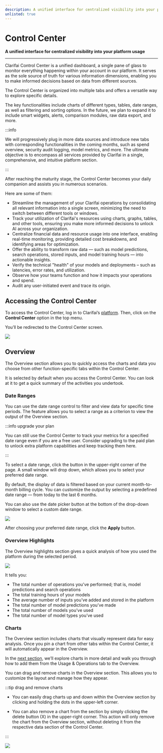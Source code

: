 ```yaml
---
description: A unified interface for centralized visibility into your platform usage
unlisted: true
---
```


# Control Center

**A unified interface for centralized visibility into your platform usage**
<hr />

Clarifai Control Center is a unified dashboard, a single pane of glass to monitor everything happening within your account in our platform. It serves as the sole source of truth for various information dimensions, enabling you to make informed decisions based on data from different sources. 

The Control Center is organized into multiple tabs and offers a versatile way to explore specific details. 

The key functionalities include charts of different types, tables, date ranges, as well as filtering and sorting options. In the future, we plan to expand it to include smart widgets, alerts, comparison modules, raw data export, and more.

:::info

We will progressively plug in more data sources and introduce new tabs with corresponding functionalities in the coming months, such as spend overview, security audit logging, model metrics, and more. The ultimate objective is to encompass all services provided by Clarifai in a single, comprehensive, and intuitive platform section.

:::

After reaching the maturity stage, the Control Center becomes your daily companion and assists you in numerous scenarios. 

Here are some of them:

- Streamline the management of your Clarifai operations by consolidating all relevant information into a single screen, minimizing the need to switch between different tools or windows.
- Track your utilization of Clarifai's resources using charts, graphs, tables, and other tools, ensuring you make more informed decisions to unlock AI across your organization.
- Centralize financial data and resource usage into one interface, enabling real-time monitoring, providing detailed cost breakdowns, and identifying areas for optimization.
- Offer the ability to transform raw data — such as model predictions, search operations, stored inputs, and model training hours — into actionable insights.
- Verify the technical "health" of your models and deployments – such as latencies, error rates, and utilization.
- Observe how your teams function and how it impacts your operations and spend.
- Audit any user-initiated event and trace its origin.

## Accessing the Control Center

To access the Control Center, log in to Clarifai’s [platform](https://clarifai.com/explore). 
Then, click on the **Control Center** option in the top menu. 

You’ll be redirected to the Control Center screen. 

![](/img/community/control-center/control_center_1.png)

## Overview

The Overview section allows you to quickly access the charts and data you choose from other function-specific tabs within the Control Center. 

It is selected by default when you access the Control Center. You can look at it to get a quick summary of the activities you undertook. 

### Date Ranges

You can use the date range control to filter and view data for specific time periods. The feature allows you to select a range as a criterion to view the output of the Overview section.

:::info upgrade your plan

You can still use the Control Center to track your metrics for a specified date range even if you are a free user. Consider upgrading to the paid plan to unlock extra platform capabilities and keep tracking them here. 

:::

To select a date range, click the button in the upper-right corner of the page. A small window will drop down, which allows you to select your preferred date range.

By default, the display of data is filtered based on your current month-to-month billing cycle. You can customize the output by selecting a predefined date range — from today to the last 6 months.

You can also use the date picker button at the bottom of the drop-down window to select a custom date range. 

![](/img/community/control-center/control_center_3.png)

After choosing your preferred date range, click the **Apply** button. 

### Overview Highlights

The Overview highlights section gives a quick analysis of how you used the platform during the selected period.

![](/img/community/control-center/control_center_4.png)

It tells you:

- The total number of operations you’ve performed; that is, model predictions and search operations
- The total training hours of your models
- The average number of inputs you’ve added and stored in the platform
- The total number of model predictions you’ve made
- The total number of models you’ve used
- The total number of model types you’ve used

### Charts

The Overview section includes charts that visually represent data for easy analysis. Once you pin a chart from other tabs within the Control Center, it will automatically appear in the Overview. 

In the [next section](https://docs.clarifai.com/portal-guide/control-center/usage-dashboard), we’ll explore charts in more detail and walk you through how to add them from the Usage & Operations tab to the Overview.

You can drag and remove charts in the Overview section. This allows you to customize the layout and manage how they appear. 

:::tip drag and remove charts

- You can easily drag charts up and down within the Overview section by clicking and holding the dots in the upper-left corner.

- You can also remove a chart from the section by simply clicking the delete button (X) in the upper-right corner. This action will only remove the chart from the Overview section, without deleting it from the respective data section of the Control Center.

:::

![](/img/community/control-center/control_center_5.png)


<DocCardList items={useCurrentSidebarCategory().items}/>
